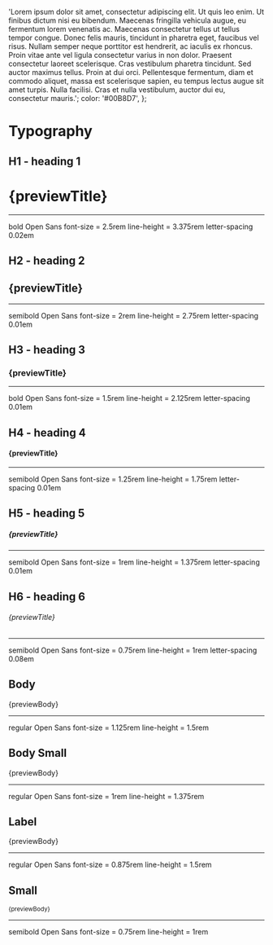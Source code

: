 
  'Lorem ipsum dolor sit amet, consectetur adipiscing elit. Ut quis leo enim. Ut finibus dictum nisi eu bibendum. Maecenas fringilla vehicula augue, eu fermentum lorem venenatis ac. Maecenas consectetur tellus ut tellus tempor congue. Donec felis mauris, tincidunt in pharetra eget, faucibus vel risus. Nullam semper neque porttitor est hendrerit, ac iaculis ex rhoncus. Proin vitae ante vel ligula consectetur varius in non dolor. Praesent consectetur laoreet scelerisque. Cras vestibulum pharetra tincidunt. Sed auctor maximus tellus. Proin at dui orci. Pellentesque fermentum, diam et commodo aliquet, massa est scelerisque sapien, eu tempus lectus augue sit amet turpis. Nulla facilisi. Cras et nulla vestibulum, auctor dui eu, consectetur mauris.';
  color: '#00B8D7',
};

<Meta title="Components|Typography" />

# Typography

## H1 - heading 1

<Story name="H1">
  <DisplayWrapper>
    <H1 style={headingDisplayStyles}>{previewTitle}</H1>
    <hr />
    <DisplayBoxSubTitle>bold</DisplayBoxSubTitle>
    <DisplayBoxTitle>Open Sans</DisplayBoxTitle>
    <DisplayBoxSubTitle>font-size = 2.5rem</DisplayBoxSubTitle>
    <DisplayBoxSubTitle>line-height = 3.375rem</DisplayBoxSubTitle>
    <DisplayBoxSubTitle>letter-spacing 0.02em</DisplayBoxSubTitle>
  </DisplayWrapper>
</Story>

## H2 - heading 2

<Story name="H2">
  <DisplayWrapper>
    <H2 style={headingDisplayStyles}>{previewTitle}</H2>
    <hr />
    <DisplayBoxSubTitle>semibold</DisplayBoxSubTitle>
    <DisplayBoxTitle>Open Sans</DisplayBoxTitle>
    <DisplayBoxSubTitle>font-size = 2rem</DisplayBoxSubTitle>
    <DisplayBoxSubTitle>line-height = 2.75rem</DisplayBoxSubTitle>
    <DisplayBoxSubTitle>letter-spacing 0.01em</DisplayBoxSubTitle>
  </DisplayWrapper>
</Story>

## H3 - heading 3

<Story name="H3">
  <DisplayWrapper>
    <H3 style={headingDisplayStyles}>{previewTitle}</H3>
    <hr />
    <DisplayBoxSubTitle>bold</DisplayBoxSubTitle>
    <DisplayBoxTitle>Open Sans</DisplayBoxTitle>
    <DisplayBoxSubTitle>font-size = 1.5rem</DisplayBoxSubTitle>
    <DisplayBoxSubTitle>line-height = 2.125rem</DisplayBoxSubTitle>
    <DisplayBoxSubTitle>letter-spacing 0.01em</DisplayBoxSubTitle>
  </DisplayWrapper>
</Story>

## H4 - heading 4

<Story name="H4">
  <DisplayWrapper>
    <H4 style={headingDisplayStyles}>{previewTitle}</H4>
    <hr />
    <DisplayBoxSubTitle>semibold</DisplayBoxSubTitle>
    <DisplayBoxTitle>Open Sans</DisplayBoxTitle>
    <DisplayBoxSubTitle>font-size = 1.25rem</DisplayBoxSubTitle>
    <DisplayBoxSubTitle>line-height = 1.75rem</DisplayBoxSubTitle>
    <DisplayBoxSubTitle>letter-spacing 0.01em</DisplayBoxSubTitle>
  </DisplayWrapper>
</Story>

## H5 - heading 5

<Story name="H5">
  <DisplayWrapper>
    <H5 style={headingDisplayStyles}>{previewTitle}</H5>
    <hr />
    <DisplayBoxSubTitle>semibold</DisplayBoxSubTitle>
    <DisplayBoxTitle>Open Sans</DisplayBoxTitle>
    <DisplayBoxSubTitle>font-size = 1rem</DisplayBoxSubTitle>
    <DisplayBoxSubTitle>line-height = 1.375rem</DisplayBoxSubTitle>
    <DisplayBoxSubTitle>letter-spacing 0.01em</DisplayBoxSubTitle>
  </DisplayWrapper>
</Story>

## H6 - heading 6

<Story name="H6">
  <DisplayWrapper>
    <H6 style={headingDisplayStyles}>{previewTitle}</H6>
    <hr />
    <DisplayBoxSubTitle>semibold</DisplayBoxSubTitle>
    <DisplayBoxTitle>Open Sans</DisplayBoxTitle>
    <DisplayBoxSubTitle>font-size = 0.75rem</DisplayBoxSubTitle>
    <DisplayBoxSubTitle>line-height = 1rem</DisplayBoxSubTitle>
    <DisplayBoxSubTitle>letter-spacing 0.08em</DisplayBoxSubTitle>
  </DisplayWrapper>
</Story>

## Body

<Story name="Body">
  <DisplayWrapper>
    <Body>{previewBody}</Body>
    <hr />
    <DisplayBoxSubTitle>regular</DisplayBoxSubTitle>
    <DisplayBoxTitle>Open Sans</DisplayBoxTitle>
    <DisplayBoxSubTitle>font-size = 1.125rem</DisplayBoxSubTitle>
    <DisplayBoxSubTitle>line-height = 1.5rem</DisplayBoxSubTitle>
  </DisplayWrapper>
</Story>

## Body Small

<Story name="Body Small">
  <DisplayWrapper>
    <BodySmall>{previewBody}</BodySmall>
    <hr />
    <DisplayBoxSubTitle>regular</DisplayBoxSubTitle>
    <DisplayBoxTitle>Open Sans</DisplayBoxTitle>
    <DisplayBoxSubTitle>font-size = 1rem</DisplayBoxSubTitle>
    <DisplayBoxSubTitle>line-height = 1.375rem</DisplayBoxSubTitle>
  </DisplayWrapper>
</Story>

## Label

<Story name="Label">
  <DisplayWrapper>
    <Label>{previewBody}</Label>
    <hr />
    <DisplayBoxSubTitle>regular</DisplayBoxSubTitle>
    <DisplayBoxTitle>Open Sans</DisplayBoxTitle>
    <DisplayBoxSubTitle>font-size = 0.875rem</DisplayBoxSubTitle>
    <DisplayBoxSubTitle>line-height = 1.5rem</DisplayBoxSubTitle>
  </DisplayWrapper>
</Story>

## Small

<Story name="Small">
  <DisplayWrapper>
    <Small>{previewBody}</Small>
    <hr />
    <DisplayBoxSubTitle>semibold</DisplayBoxSubTitle>
    <DisplayBoxTitle>Open Sans</DisplayBoxTitle>
    <DisplayBoxSubTitle>font-size = 0.75rem</DisplayBoxSubTitle>
    <DisplayBoxSubTitle>line-height = 1rem</DisplayBoxSubTitle>
  </DisplayWrapper>
</Story>
